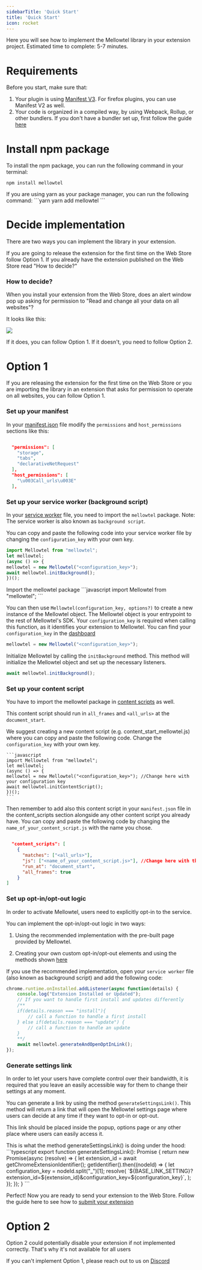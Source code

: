 ```yaml
---
sidebarTitle: 'Quick Start'
title: 'Quick Start'
icon: rocket
---
```


Here you will see how to implement the Mellowtel library in your extension project.
Estimated time to complete: 5-7 minutes.

# Requirements
Before you start, make sure that:

1) Your plugin is using [Manifest V3](https://developer.chrome.com/docs/extensions/develop/migrate/what-is-mv3). For firefox plugins, you can use Manifest V2 as well.
2) Your code is organized in a compiled way, by using Webpack, Rollup, or other bundlers.
If you don't have a bundler set up, first follow the guide [here](https://docs.mellowtel.it/guides/static-to-webpack)

# Install npm package

To install the npm package, you can run the following command in your terminal:

```npm
npm install mellowtel
```

<Accordion title="Yarn">
    If you are using yarn as your package manager, you can run the following command:
    ```yarn
    yarn add mellowtel
    ```
</Accordion>

# Decide implementation
There are two ways you can implement the library in your extension.

If you are going to release the extension for the first time on the Web Store follow Option 1.
If you already have the extension published on the Web Store read "How to decide?"

### How to decide?

When you install your extension from the Web Store, does an alert window pop up asking for permission to "Read and change all your data on all websites"?

It looks like this:

<Frame caption="Alert window asking for permission to Read and change all your data on all websites">
    <img src="/images/alert_web_store.png" />
</Frame>

If it does, you can follow Option 1. If it doesn't, you need to follow Option 2.


# Option 1
If you are releasing the extension for the first time on the Web Store or you are importing the library in an extension that asks for permission to operate on all websites, you can follow Option 1.

### Set up your manifest
In your [manifest.json](https://developer.chrome.com/docs/extensions/reference/manifest) file modify the `permissions` and `host_permissions` sections like this:

```json

  "permissions": [
    "storage",
    "tabs",
    "declarativeNetRequest"
  ],
  "host_permissions": [
    "\u003Call_urls\u003E"
  ],

```

### Set up your service worker (background script)

In your [service worker](https://developer.chrome.com/docs/extensions/develop/concepts/service-workers) file, you need to import the `mellowtel` package.
Note: The service worker is also known as `background script`.

You can copy and paste the following code into your service worker file by changing the `configuration_key` with your own key.

```javascript
import Mellowtel from "mellowtel";
let mellowtel;
(async () => {
mellowtel = new Mellowtel("<configuration_key>");
await mellowtel.initBackground();
})();
```

<Accordion title="Service worker code breakdown">
Import the mellowtel package
```javascript
import Mellowtel from "mellowtel";
```

You can then use `Mellowtel(configuration_key, options?)` to create a new instance of the Mellowtel object. The Mellowtel object is your entrypoint to the rest of Mellowtel's SDK. Your `configuration_key` is required when calling this function, as it identifies your extension to Mellowtel. You can find your `configuration_key` in the [dashboard](https://www.mellowtel.it/mellowtel-dashboard/#home)
```javascript
mellowtel = new Mellowtel("<configuration_key>");
```

Initialize Mellowtel by calling the `initBackground` method. This method will initialize the Mellowtel object and set up the necessary listeners.
```javascript
await mellowtel.initBackground();
```
</Accordion>


### Set up your content script
You have to import the mellowtel package in [content scripts](https://developer.chrome.com/docs/extensions/develop/concepts/content-scripts) as well.

This content script should run in `all_frames` and `<all_urls>` at the `document_start`.

We suggest creating a new content script (e.g. content_start_mellowtel.js) where you can copy and paste the following code.
Change the `configuration_key` with your own key.

    ```javascript
    import Mellowtel from "mellowtel";
    let mellowtel;
    (async () => {
    mellowtel = new Mellowtel("<configuration_key>"); //Change here with your configuration key
    await mellowtel.initContentScript();
    })();
    ```

Then remember to add also this content script in your `manifest.json` file in the content_scripts section alongside any other content script you already have.
You can copy and paste the following code by changing the `name_of_your_content_script.js` with the name you chose.

```json

  "content_scripts": [
    {
      "matches": ["<all_urls>"],
      "js": ["<name_of_your_content_script.js>"], //Change here with the name of your content script
      "run_at": "document_start",
      "all_frames": true
    }
]
```

### Set up opt-in/opt-out logic
In order to activate Mellowtel, users need to explicitly opt-in to the service.

You can implement the opt-in/opt-out logic in two ways:
1) Using the recommended implementation with the pre-built page provided by Mellowtel.

2) Creating your own custom opt-in/opt-out elements and using the methods shown [here](https://docs.mellowtel.it/concepts/opt-in-out#2-custom-elements)

If you use the recommended implementation, open your `service worker` file (also known as background script) and add the following code:

```javascript
chrome.runtime.onInstalled.addListener(async function(details) {
    console.log("Extension Installed or Updated");
    // If you want to handle first install and updates differently
    /**
    if(details.reason === "install"){
        // call a function to handle a first install
    } else if(details.reason === "update") {
        // call a function to handle an update
    }
    **/
    await mellowtel.generateAndOpenOptInLink();
});
```

### Generate settings link

In order to let your users have complete control over their bandwidth, it is required that you leave an easily accessible way for them to change their settings at any moment.

You can generate a link by using the method `generateSettingsLink()`.
This method will return a link that will open the Mellowtel settings page where users can decide at any time if they want to opt-in or opt-out.

This link should be placed inside the popup, options page or any other place where users can easily access it.

<Accordion title="generateSettingsLink() code">
    This is what the method generateSettingsLink() is doing under the hood:
    ```typescript
    export function generateSettingsLink(): Promise <string>{
    return new Promise(async (resolve) => {
    let extension_id = await getChromeExtensionIdentifier();
    getIdentifier().then((nodeId) => {
    let configuration_key = nodeId.split("_")[1];
    resolve(
    `${BASE_LINK_SETTING}?extension_id=${extension_id}&configuration_key=${configuration_key}`,
    );
});
});
}
    ```
</Accordion>

Perfect! Now you are ready to send your extension to the Web Store. Follow the guide here to see how to [submit your extension](https://docs.mellowtel.it/get-started/submit-to-Web-Store)

# Option 2

<Warning>Option 2 could potentially disable your extension if not implemented correctly. That's why it's not available for all users </Warning>

If you can't implement Option 1, please reach out to us on [Discord](https://discord.com/invite/txAZp4MSDe)




